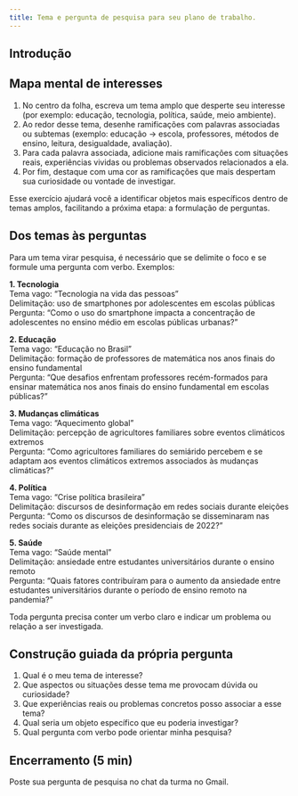 ```yaml
---
title: Tema e pergunta de pesquisa para seu plano de trabalho. 
---
```


## Introdução

## Mapa mental de interesses

1. No centro da folha, escreva um tema amplo que desperte seu interesse (por exemplo: educação, tecnologia, política, saúde, meio ambiente).
2. Ao redor desse tema, desenhe ramificações com palavras associadas ou subtemas (exemplo: educação → escola, professores, métodos de ensino, leitura, desigualdade, avaliação).
3. Para cada palavra associada, adicione mais ramificações com situações reais, experiências vividas ou problemas observados relacionados a ela.
4. Por fim, destaque com uma cor as ramificações que mais despertam sua curiosidade ou vontade de investigar.

Esse exercício ajudará você a identificar objetos mais específicos dentro de temas amplos, facilitando a próxima etapa: a formulação de perguntas.

## Dos temas às perguntas

Para um tema virar pesquisa, é necessário que se delimite o foco e se formule uma pergunta com verbo. Exemplos:

**1. Tecnologia**  
Tema vago: "Tecnologia na vida das pessoas"  
Delimitação: uso de smartphones por adolescentes em escolas públicas  
Pergunta: "Como o uso do smartphone impacta a concentração de adolescentes no ensino médio em escolas públicas urbanas?"

**2. Educação**  
Tema vago: "Educação no Brasil"  
Delimitação: formação de professores de matemática nos anos finais do ensino fundamental  
Pergunta: "Que desafios enfrentam professores recém-formados para ensinar matemática nos anos finais do ensino fundamental em escolas públicas?"

**3. Mudanças climáticas**  
Tema vago: "Aquecimento global"  
Delimitação: percepção de agricultores familiares sobre eventos climáticos extremos  
Pergunta: "Como agricultores familiares do semiárido percebem e se adaptam aos eventos climáticos extremos associados às mudanças climáticas?"

**4. Política**  
Tema vago: "Crise política brasileira"  
Delimitação: discursos de desinformação em redes sociais durante eleições  
Pergunta: "Como os discursos de desinformação se disseminaram nas redes sociais durante as eleições presidenciais de 2022?"

**5. Saúde**  
Tema vago: "Saúde mental"  
Delimitação: ansiedade entre estudantes universitários durante o ensino remoto  
Pergunta: "Quais fatores contribuíram para o aumento da ansiedade entre estudantes universitários durante o período de ensino remoto na pandemia?"

Toda pergunta precisa conter um verbo claro e indicar um problema ou relação a ser investigada.

## Construção guiada da própria pergunta

1. Qual é o meu tema de interesse?
2. Que aspectos ou situações desse tema me provocam dúvida ou curiosidade?
3. Que experiências reais ou problemas concretos posso associar a esse tema?
4. Qual seria um objeto específico que eu poderia investigar?
5. Qual pergunta com verbo pode orientar minha pesquisa?

## Encerramento (5 min)

Poste sua pergunta de pesquisa no chat da turma no Gmail.
